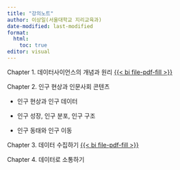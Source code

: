 ```yaml
---
title: "강의노트"
author: 이상일(서울대학교 지리교육과)
date-modified: last-modified
format: 
  html: 
    toc: true
editor: visual
---
```


Chapter 1. 데이터사이언스의 개념과 원리 [{{< bi file-pdf-fill >}}](class_notes/1장%20데이터사이언스의%20개념과%20원리(강의노트).pdf)

Chapter 2. 인구 현상과 인문사회 콘텐츠

-   인구 현상과 인구 데이터

-   인구 성장, 인구 분포, 인구 구조

-   인구 동태와 인구 이동

Chapter 3. 데이터 수집하기 [{{< bi file-pdf-fill >}}](class_notes/3장 데이터 수집하기(강의노트).pdf)

Chapter 4. 데이터로 소통하기
